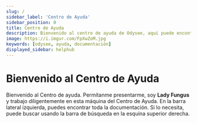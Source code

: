 ---
slug: /
sidebar_label: 'Centro de Ayuda'
sidebar_position: 0
title: Centro de Ayuda
description: Bienvenido al centro de ayuda de Odysee, aquí puede encontrar ayuda para todo lo relacionado con Odysee.
image: https://i.imgur.com/FpXwZoM.jpg
keywords: [odysee, ayuda, documentación]
displayed_sidebar: helphub
---

# Bienvenido al Centro de Ayuda


<FungusCard>
	Bienvenido al Centro de ayuda. Permítanme presentarme, soy <b>Lady Fungus</b> y trabajo diligentemente en esta máquina del Centro de Ayuda. En la barra lateral izquierda, puedes encontrar toda la documentación. Si lo necesita, puede buscar usando la barra de búsqueda en la esquina superior derecha.
</FungusCard>